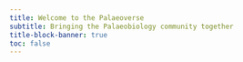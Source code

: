 ```yaml
---
title: Welcome to the Palaeoverse
subtitle: Bringing the Palaeobiology community together
title-block-banner: true
toc: false
---
```

